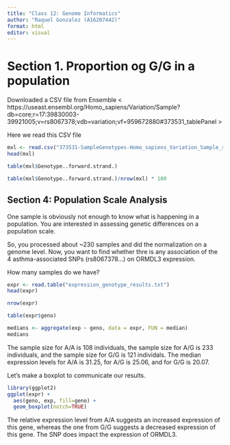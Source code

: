 ```yaml
---
title: "Class 12: Genome Informatics"
author: "Raquel Gonzalez (A16207442)"
format: html
editor: visual
---
```


# Section 1. Proportion og G/G in a population

Downloaded a CSV file from Ensemble < https://useast.ensembl.org/Homo_sapiens/Variation/Sample?db=core;r=17:39830003-39921005;v=rs8067378;vdb=variation;vf=959672880#373531_tablePanel >

Here we read this CSV file

```r
mxl <- read.csv("373531-SampleGenotypes-Homo_sapiens_Variation_Sample_rs8067378.csv")
head(mxl)
```

```r
table(mxl$Genotype..forward.strand.)
```

```r
table(mxl$Genotype..forward.strand.)/nrow(mxl) * 100
```

## Section 4: Population Scale Analysis

One sample is obviously not enough to know what is happening in a population. You are interested in assessing genetic differences on a population scale. 

So, you processed about ~230 samples and did the normalization on a genome level. Now, you want to find whether thre is any association of the 4 asthma-associated SNPs (rs8067378...) on ORMDL3 expression.

How many samples do we have?

```r
expr <- read.table("expression_genotype_results.txt")
head(expr)
```

```r
nrow(expr)
```

```r
table(expr$geno)
```

```r
medians <- aggregate(exp ~ geno, data = expr, FUN = median)
medians
```

The sample size for A/A is 108 individuals, the sample size for A/G is 233 individuals, and the sample size for G/G is 121 individals. The median expression levels for A/A is 31.25, for A/G is 25.06, and for G/G is 20.07. 

Let's make a boxplot to communicate our results. 

```r
library(ggplot2)
ggplot(expr) +
  aes(geno, exp, fill=geno) +
  geom_boxplot(notch=TRUE) 
```

The relative expression level from A/A suggests an increased expression of this gene, whereas the one from G/G suggests a decreased expression of this gene. 
The SNP does impact the expression of ORMDL3.